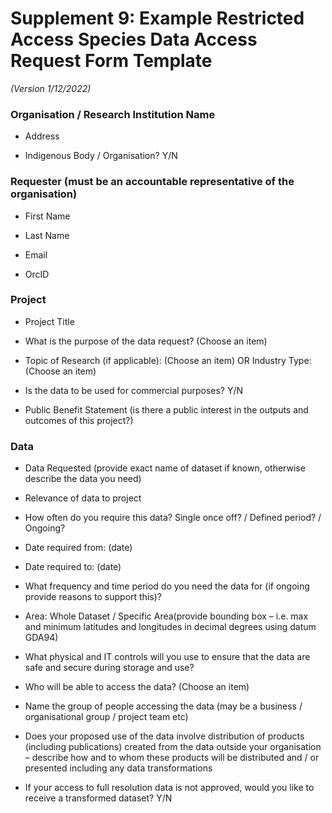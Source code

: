 # Supplement 9: Example Restricted Access Species Data Access Request Form Template {.unnumbered}

*(Version 1/12/2022)*

### Organisation / Research Institution Name

-   Address

-   Indigenous Body / Organisation? Y/N

### Requester (must be an accountable representative of the organisation)

-   First Name

-   Last Name

-   Email

-   OrcID

### Project

-   Project Title

-   What is the purpose of the data request? (Choose an item)

-   Topic of Research (if applicable): (Choose an item) OR Industry Type: (Choose an item)

-   Is the data to be used for commercial purposes? Y/N

-   Public Benefit Statement (is there a public interest in the outputs and outcomes of this project?)

### Data

-   Data Requested (provide exact name of dataset if known, otherwise describe the data you need)

-   Relevance of data to project

-   How often do you require this data? Single once off? / Defined period? / Ongoing?

-   Date required from: (date)

-   Date required to: (date)

-   What frequency and time period do you need the data for (if ongoing provide reasons to support this)?

-   Area: Whole Dataset / Specific Area(provide bounding box -- i.e. max and minimum latitudes and longitudes in decimal degrees using datum GDA94)

-   What physical and IT controls will you use to ensure that the data are safe and secure during storage and use?

-   Who will be able to access the data? (Choose an item)

-   Name the group of people accessing the data (may be a business / organisational group / project team etc)

-   Does your proposed use of the data involve distribution of products (including publications) created from the data outside your organisation -- describe how and to whom these products will be distributed and / or presented including any data transformations

-   If your access to full resolution data is not approved, would you like to receive a transformed dataset? Y/N
